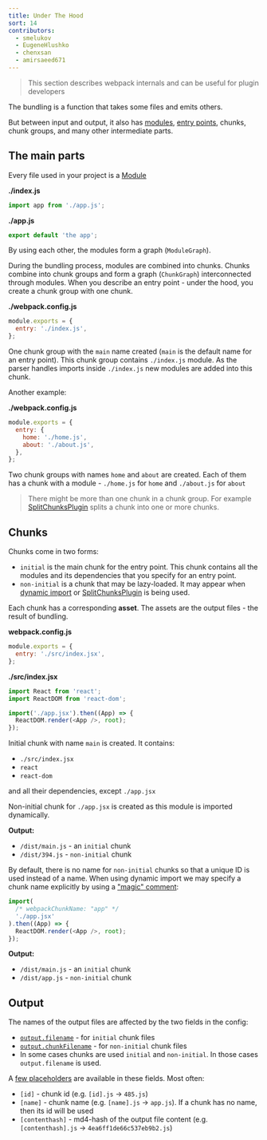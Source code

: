 ```yaml
---
title: Under The Hood
sort: 14
contributors:
  - smelukov
  - EugeneHlushko
  - chenxsan
  - amirsaeed671
---
```


> This section describes webpack internals and can be useful for plugin developers

The bundling is a function that takes some files and emits others.

But between input and output, it also has [modules](/concepts/modules/), [entry points](/concepts/entry-points/), chunks, chunk groups, and many other intermediate parts.

## The main parts

Every file used in your project is a [Module](/concepts/modules/)

**./index.js**

```js
import app from './app.js';
```

**./app.js**

```js
export default 'the app';
```

By using each other, the modules form a graph (`ModuleGraph`).

During the bundling process, modules are combined into chunks.
Chunks combine into chunk groups and form a graph (`ChunkGraph`) interconnected through modules.
When you describe an entry point - under the hood, you create a chunk group with one chunk.

**./webpack.config.js**

```js
module.exports = {
  entry: './index.js',
};
```

One chunk group with the `main` name created (`main` is the default name for an entry point).
This chunk group contains `./index.js` module. As the parser handles imports inside `./index.js` new modules are added into this chunk.

Another example:

**./webpack.config.js**

```js
module.exports = {
  entry: {
    home: './home.js',
    about: './about.js',
  },
};
```

Two chunk groups with names `home` and `about` are created.
Each of them has a chunk with a module - `./home.js` for `home` and `./about.js` for `about`

> There might be more than one chunk in a chunk group. For example [SplitChunksPlugin](/plugins/split-chunks-plugin/) splits a chunk into one or more chunks.

## Chunks

Chunks come in two forms:

- `initial` is the main chunk for the entry point. This chunk contains all the modules and its dependencies that you specify for an entry point.
- `non-initial` is a chunk that may be lazy-loaded. It may appear when [dynamic import](/guides/code-splitting/#dynamic-imports) or [SplitChunksPlugin](/plugins/split-chunks-plugin/) is being used.

Each chunk has a corresponding **asset**. The assets are the output files - the result of bundling.

**webpack.config.js**

```js
module.exports = {
  entry: './src/index.jsx',
};
```

**./src/index.jsx**

```js
import React from 'react';
import ReactDOM from 'react-dom';

import('./app.jsx').then((App) => {
  ReactDOM.render(<App />, root);
});
```

Initial chunk with name `main` is created. It contains:

- `./src/index.jsx`
- `react`
- `react-dom`

and all their dependencies, except `./app.jsx`

Non-initial chunk for `./app.jsx` is created as this module is imported dynamically.

**Output:**

- `/dist/main.js` - an `initial` chunk
- `/dist/394.js` - `non-initial` chunk

By default, there is no name for `non-initial` chunks so that a unique ID is used instead of a name.
When using dynamic import we may specify a chunk name explicitly by using a ["magic" comment](/api/module-methods/#magic-comments):

```js
import(
  /* webpackChunkName: "app" */
  './app.jsx'
).then((App) => {
  ReactDOM.render(<App />, root);
});
```

**Output:**

- `/dist/main.js` - an `initial` chunk
- `/dist/app.js` - `non-initial` chunk

## Output

The names of the output files are affected by the two fields in the config:

- [`output.filename`](/configuration/output/#outputfilename) - for `initial` chunk files
- [`output.chunkFilename`](/configuration/output/#outputchunkfilename) - for `non-initial` chunk files
- In some cases chunks are used `initial` and `non-initial`. In those cases `output.filename` is used.

A [few placeholders](/configuration/output/#template-strings) are available in these fields. Most often:

- `[id]` - chunk id (e.g. `[id].js` -> `485.js`)
- `[name]` - chunk name (e.g. `[name].js` -> `app.js`). If a chunk has no name, then its id will be used
- `[contenthash]` - md4-hash of the output file content (e.g. `[contenthash].js` -> `4ea6ff1de66c537eb9b2.js`)
